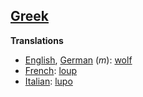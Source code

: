 == [[Greek]] ==

'''Translations'''

*[[English]], [[German]] (''m''): [[wolf]]
*[[French]]: [[loup]]
*[[Italian]]: [[lupo]]